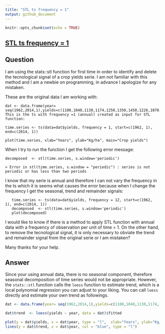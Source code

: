 ```yaml
---
title: "STL ts frequency = 1"
output: github_document
---
```


```r
knitr::opts_chunk$set(echo = TRUE)
```

## [STL ts frequency = 1](https://stackoverflow.com/questions/45335193/stl-ts-frequency-1)

## Question

I am using the stats::stl function for first time in order to identify and delete the tecnological signal of a crop yields serie. I am not familiar with this method and I am a newbie on programming, in advance I apologize for any mistaken.

These are the original data I am working with:

```
dat <- data.frame(year= seq(1962,2014,1),yields=c(1100,1040,1130,1174,1250,1350,1450,1226,1070,1474,1526,1719,1849,1766,1342,2000,1750,1750,2270,1550,1220,2400,2750,3200,2125,3125,3737,2297,3665,2859,3574,4519,3616,3247,3624,2964,4326,4321,4219,2818,4052,3770,4170,2854,3598,4767,4657,3564,4340,4573,3834,4700,4168))
This is the ts with frequency =1 (annual) created as input for STL function:

time.series <- ts(data=dat$yields, frequency = 1, start=c(1962, 1), end=c(2014, 1))

plot(time.series, xlab="Years", ylab="Kg/ha", main="Crop yields")
```

When I try to run the function I get the following error message:

```
decomposed  <- stl(time.series, s.window='periodic')

> Error in stl(time.series, s.window = "periodic") : series is not periodic or has less than two periods

```

I know that my serie is annual and therefore I can not vary the frequency in the ts which it is seems what causes the error because when I change the frequency I get the seasonal, trend and remainder signals:

```
   time.series <- ts(data=dat$yields, frequency = 12, start=c(1962, 1), end=c(2014, 1))
   decomposed  <- stl(time.series, s.window='periodic')
   plot(decomposed)
```

I would like to know if there is a method to apply STL function with annual data with a frequency of observation per unit of time = 1. On the other hand, to remove the tecnological signal, it is only necessary to obviate the trend and remainder signal from the original serie or I am mistaken?

Many thanks for your help.

## Answer
Since your using annual data, there is no seasonal component, therefore seasonal decomposition of time series would not be appropriate. However, the `stats::stl` function calls the `loess` function to estimate trend, which is a local polynomial regression you can adjust to your liking. You can call `loess` directly and estimate your own trend as followings.

```r
dat <- data.frame(year= seq(1962,2014,1),yields=c(1100,1040,1130,1174,1250,1350,1450,1226,1070,1474,1526,1719,1849,1766,1342,2000,1750,1750,2270,1550,1220,2400,2750,3200,2125,3125,3737,2297,3665,2859,3574,4519,3616,3247,3624,2964,4326,4321,4219,2818,4052,3770,4170,2854,3598,4767,4657,3564,4340,4573,3834,4700,4168))

dat$trend  <- loess(yields ~ year, data = dat)$fitted

plot(y = dat$yields, x = dat$year, type = "l",  xlab="Years", ylab="Kg/ha", main="Crop yields")
lines(y = dat$trend, x = dat$year, col = "blue", type = "l")
```






